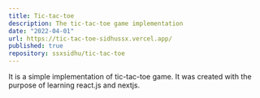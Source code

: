 ```yaml
---
title: Tic-tac-toe
description: The tic-tac-toe game implementation
date: "2022-04-01"
url: https://tic-tac-toe-sidhussx.vercel.app/
published: true
repository: ssxsidhu/tic-tac-toe
---
```


It is a simple implementation of tic-tac-toe game. It was created with the purpose of learning react.js and nextjs.
